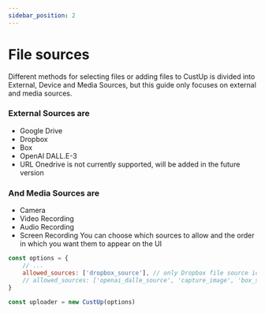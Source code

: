 ```yaml
---
sidebar_position: 2
---
```


# File sources

Different methods for selecting files or adding files to CustUp is divided into External, Device and Media Sources, but this guide only focuses on external and media sources.

### External Sources are

- Google Drive
- Dropbox
- Box
- OpenAI DALL.E-3
- URL
Onedrive is not currently supported, will be added in the future version

### And Media Sources are

- Camera
- Video Recording
- Audio Recording
- Screen Recording
You can choose which sources to allow and the order in which you want them to appear on the UI

```js
const options = {
    // ...
    allowed_sources: ['dropbox_source'], // only Dropbox file source icon will be displayed on the UI    
    // allowed_sources: ['openai_dalle_source', 'capture_image', 'box_source'], // only OpenAI DALL.E-3, Image capture from media devices and Box icons will be displayed and ordered as listed in the array 
}

const uploader = new CustUp(options)
```

